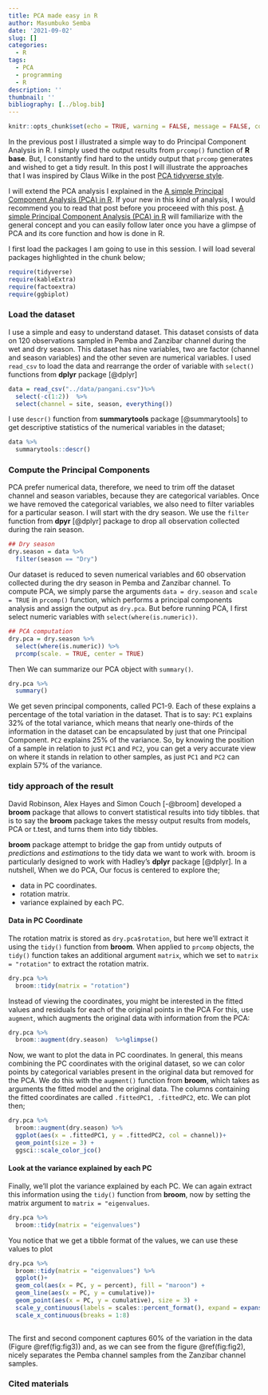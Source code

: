 ```yaml
---
title: PCA made easy in R
author: Masumbuko Semba
date: '2021-09-02'
slug: []
categories:
  - R
tags:
  - PCA
  - programming
  - R
description: ''
thumbnail: ''
bibliography: [../blog.bib]
---
```



```r
knitr::opts_chunk$set(echo = TRUE, warning = FALSE, message = FALSE, comment = "")

```

In the previous post I illustrated a simple way to do Principal Component Analysis in R. I simply used the output results from `prcomp()` function of **R base**. But, I constantly find hard to the untidy output that `prcomp` generates and wished to get a tidy result. In this post I will illustrate the approaches that I was inspired by Claus Wilke in the post [PCA tidyverse style](https://clauswilke.com/blog/2020/09/07/pca-tidyverse-style/). 

I will extend the PCA analysis I explained in the [A simple Principal Component Analysis (PCA) in R](https://semba-blog.netlify.app/05/13/2020/simple-pca-in-r/). If your new in this kind of analysis, I would recommend you to read that post before you proceeed with this post. [A simple Principal Component Analysis (PCA) in R](https://semba-blog.netlify.app/05/13/2020/simple-pca-in-r/) will familiarize with the general concept and you can easily follow later once you have  a glimpse of PCA and its core function and how is done in R.

I first load the packages I am going to use in this session. I will load several packages highlighted in the chunk below;


```r
require(tidyverse)
require(kableExtra)
require(factoextra)
require(ggbiplot)
```

### Load the dataset
I use a simple and easy to understand dataset. This dataset consists of data on 120 observations sampled in Pemba and Zanzibar channel during the wet and dry season. This dataset has nine variables, two are factor (channel and season variables) and the other seven are numerical variables. I used `read_csv` to load the data and rearrange the order of variable with `select()` functions from **dplyr** package [@dplyr]

```r
data = read_csv("../data/pangani.csv")%>%
  select(-c(1:2))  %>%
  select(channel = site, season, everything()) 
```

I use `descr()` function from **summarytools** package [@summarytools] to get  descriptive statistics of the numerical variables in the dataset;

```r
data %>%
  summarytools::descr()
```

### Compute the Principal Components
PCA prefer numerical data, therefore, we need to trim off the dataset channel and season variables, because they are categorical variables. Once we have removed the categorical variables, we also need to filter variables for a particular season. I will start with the dry season. We use the `filter` function from **dpyr** [@dplyr] package to drop all observation collected during the rain season.

```r
## Dry season
dry.season = data %>% 
  filter(season == "Dry") 
```


Our dataset is reduced to seven numerical variables and 60 observation collected during the dry season in Pemba and Zanzibar channel. To compute PCA, we simply parse the arguments `data = dry.season` and `scale = TRUE` in `prcomp()` function, which performs a principal components analysis and assign the output as `dry.pca`. But before running PCA, I first select numeric variables with `select(where(is.numeric))`.

```r
## PCA computation
dry.pca = dry.season %>% 
  select(where(is.numeric)) %>%
  prcomp(scale. = TRUE, center = TRUE)
```

Then We can summarize our PCA object with `summary()`.
```r
dry.pca %>% 
  summary()
```

We get seven principal components, called PC1-9. Each of these explains a percentage of the total variation in the dataset. That is to say: `PC1` explains 32% of the total variance, which means that nearly one-thirds of the information in the dataset can be encapsulated by just that one Principal Component. `PC2` explains 25% of the variance. So, by knowing the position of a sample in relation to just `PC1` and `PC2`, you can get a very accurate view on where it stands in relation to other samples, as just `PC1` and `PC2` can explain 57% of the variance.

### tidy approach of the result
David Robinson, Alex Hayes and Simon Couch [-@broom] developed a **broom** package that allows to convert statistical results into tidy tibbles. that is to say the **broom** package takes the messy output results from models, PCA  or t.test, and turns them into tidy tibbles.

**broom**  package attempt to bridge the gap from untidy outputs of *predictions* and *estimations* to the tidy data we want to work with. broom is particularly designed to work with Hadley’s **dplyr** package [@dplyr]. In a nutshell, When we do PCA, Our focus is centered to explore the;

+ data in PC coordinates.
+ rotation matrix.
+ variance explained by each PC.

#### Data in PC Coordinate
The rotation matrix is stored as `dry.pca$rotation`, but here we’ll extract it using the `tidy()` function from **broom**. When applied to `prcomp` objects, the `tidy()` function takes an additional argument `matrix`, which we set to `matrix = "rotation"` to extract the rotation matrix.

```r
dry.pca %>%
  broom::tidy(matrix = "rotation")
```
Instead of viewing the coordinates, you might be interested in the fitted values and residuals for each of the original points in the PCA For this, use `augment`, which augments the original data with information from the PCA:

```r
dry.pca %>%
  broom::augment(dry.season)  %>%glimpse()
```

Now, we want to plot the data in PC coordinates. In general, this means combining the PC coordinates with the original dataset, so we can color points by categorical variables present in the original data but removed for the PCA. We do this with the `augment()` function from **broom**, which takes as arguments the fitted model and the original data. The columns containing the fitted coordinates are called `.fittedPC1, .fittedPC2`, etc. We can plot then;

```r

dry.pca %>%
  broom::augment(dry.season) %>%
  ggplot(aes(x = .fittedPC1, y = .fittedPC2, col = channel))+
  geom_point(size = 3) +
  ggsci::scale_color_jco()
```

#### Look at the variance explained by each PC
Finally, we’ll plot the variance explained by each PC. We can again extract this information using the `tidy()` function from **broom**, now by setting the matrix argument to `matrix = "eigenvalues`.

```r
dry.pca %>%
  broom::tidy(matrix = "eigenvalues")
```

You notice that we get a tibble format of the values, we can use these values to plot

```r
dry.pca %>%
  broom::tidy(matrix = "eigenvalues") %>%
  ggplot()+
  geom_col(aes(x = PC, y = percent), fill = "maroon") +
  geom_line(aes(x = PC, y = cumulative))+
  geom_point(aes(x = PC, y = cumulative), size = 3) +
  scale_y_continuous(labels = scales::percent_format(), expand = expansion(mult = c(0,0.01)))+
  scale_x_continuous(breaks = 1:8)
  
```

The first and second component captures 60% of the variation in the data (Figure \@ref(fig:fig3)) and, as we can see from the figure \@ref(fig:fig2), nicely separates the Pemba channel samples from the Zanzibar channel samples.

### Cited materials
